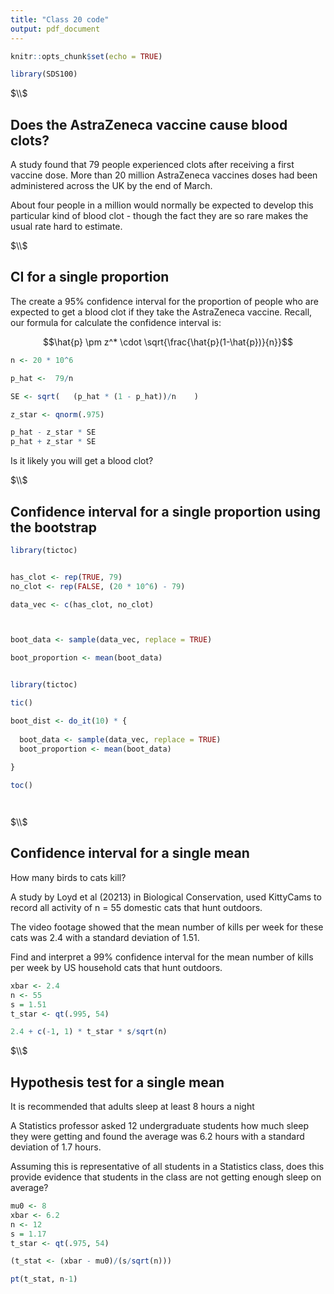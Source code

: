 ```yaml
---
title: "Class 20 code"
output: pdf_document
---
```


```r
knitr::opts_chunk$set(echo = TRUE)
```




```r

library(SDS100)


```



$\\$





## Does the AstraZeneca vaccine cause blood clots? 


A study found that 79 people experienced clots after receiving a first vaccine
dose. More than 20 million AstraZeneca vaccines doses had been administered
across the UK by the end of March.


About four people in a million would normally be expected to develop this
particular kind of blood clot - though the fact they are so rare makes the 
usual rate hard to estimate.



$\\$




## CI for a single proportion


The create a 95% confidence interval for the proportion of people who are expected to get a blood clot if they take the AstraZeneca vaccine. Recall, our formula for calculate the confidence interval is:

$$\hat{p} \pm z^* \cdot \sqrt{\frac{\hat{p}(1-\hat{p})}{n}}$$

```r

n <- 20 * 10^6

p_hat <-  79/n

SE <- sqrt(   (p_hat * (1 - p_hat))/n    )

z_star <- qnorm(.975)

p_hat - z_star * SE
p_hat + z_star * SE


```



Is it likely you will get a blood clot? 





$\\$




## Confidence interval for a single proportion using the bootstrap


```r


library(tictoc)


has_clot <- rep(TRUE, 79)
no_clot <- rep(FALSE, (20 * 10^6) - 79)

data_vec <- c(has_clot, no_clot)



boot_data <- sample(data_vec, replace = TRUE)

boot_proportion <- mean(boot_data)


library(tictoc)

tic()

boot_dist <- do_it(10) * {
  
  boot_data <- sample(data_vec, replace = TRUE)
  boot_proportion <- mean(boot_data)
  
}

toc()




```




$\\$





## Confidence interval for a single mean

How many birds to cats kill? 


A study by Loyd et al (20213) in Biological Conservation, used KittyCams to
record all activity of n = 55 domestic cats that hunt outdoors.

The video footage showed that the mean number of kills per week for these cats
was 2.4 with a standard deviation of 1.51.

Find and interpret a 99% confidence interval for the mean number of kills per
week by US household cats that hunt outdoors.


```r


xbar <- 2.4
n <- 55
s = 1.51
t_star <- qt(.995, 54)

2.4 + c(-1, 1) * t_star * s/sqrt(n)


```







$\\$







##  Hypothesis test for a single mean


It is recommended that adults sleep at least 8 hours a night

A Statistics professor asked 12 undergraduate students how much sleep they were
getting and found the average was 6.2 hours with a standard deviation of 1.7
hours.

Assuming this is representative of all students in a Statistics class, does this
provide evidence that students in the class are not getting enough sleep on
average?


```r


mu0 <- 8
xbar <- 6.2
n <- 12
s = 1.17
t_star <- qt(.975, 54)

(t_stat <- (xbar - mu0)/(s/sqrt(n)))

pt(t_stat, n-1)


```







